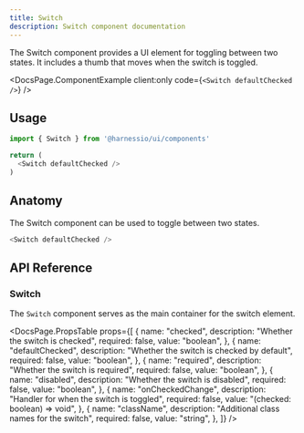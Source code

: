 ```yaml
---
title: Switch
description: Switch component documentation
---
```


The Switch component provides a UI element for toggling between two states. It includes a thumb that moves when the switch is toggled.


<DocsPage.ComponentExample client:only code={`<Switch defaultChecked />`} />

## Usage

```typescript jsx
import { Switch } from '@harnessio/ui/components'

return (
  <Switch defaultChecked />
)
```

## Anatomy

The Switch component can be used to toggle between two states.

```typescript jsx
<Switch defaultChecked />
```

## API Reference

### Switch

The `Switch` component serves as the main container for the switch element.

<DocsPage.PropsTable
  props={[
    {
      name: "checked",
      description: "Whether the switch is checked",
      required: false,
      value: "boolean",
    },
    {
      name: "defaultChecked",
      description: "Whether the switch is checked by default",
      required: false,
      value: "boolean",
    },
    {
      name: "required",
      description: "Whether the switch is required",
      required: false,
      value: "boolean",
    },
    {
      name: "disabled",
      description: "Whether the switch is disabled",
      required: false,
      value: "boolean",
    },
    {
      name: "onCheckedChange",
      description: "Handler for when the switch is toggled",
      required: false,
      value: "(checked: boolean) => void",
    },
    {
      name: "className",
      description: "Additional class names for the switch",
      required: false,
      value: "string",
    },
  ]}
/>
